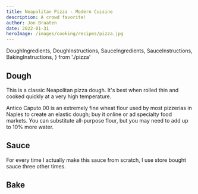 ```yaml
---
title: Neapolitan Pizza - Modern Cuisine
description: A crowd favorite!
author: Jon Braaten
date: 2022-01-31
heroImage: /images/cooking/recipes/pizza.jpg
---
```


  DoughIngredients,
  DoughInstructions,
  SauceIngredients,
  SauceInstructions,
  BakingInstructions,
} from './pizza'

## Dough

This is a classic Neapolitan pizza dough. It's best when rolled thin and cooked quickly at a very high temperature.

Antico Caputo 00 is an extremely fine wheat flour used by most pizzerias in Naples to create an elastic dough; buy it online or ad specialty food markets. You can substitute all-purpose flour, but you may need to add up to 10% more water.

<DoughIngredients client:load />
<DoughInstructions />

## Sauce

<Aside variant="gray">
  For every time I actually make this sauce from scratch, I use store bought sauce three other
  times.
</Aside>

<SauceIngredients client:load />
<SauceInstructions />

## Bake

<BakingInstructions client:load />

